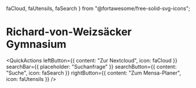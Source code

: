   faCloud,
  faUtensils,
  faSearch
} from "@fortawesome/free-solid-svg-icons";

<Head title="Home" />

# Richard-von-Weizsäcker Gymnasium

<QuickActions
  leftButton={{
    content: "Zur Nextcloud",
    icon: faCloud
  }}
  searchBar={{
    placeholder: "Suchanfrage"
  }}
  searchButton={{
    content: "Suche",
    icon: faSearch
  }}
  rightButton={{
    content: "Zum Mensa-Planer",
    icon: faUtensils
  }}
/>